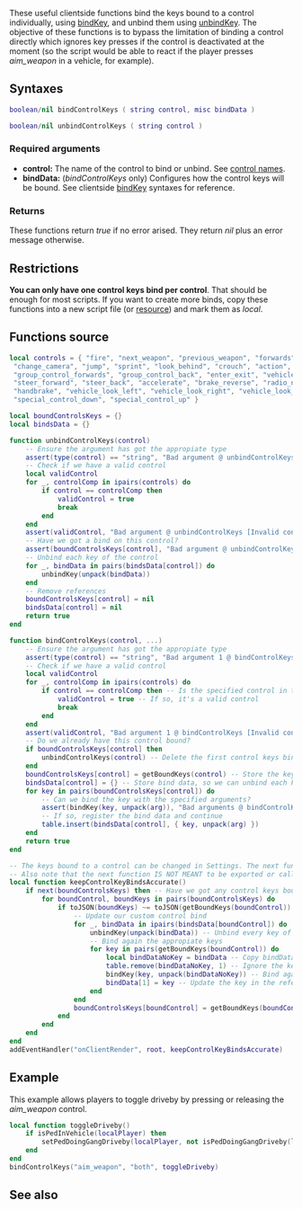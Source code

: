 {{Useful Function}}
<lowercasetitle></lowercasetitle>

These useful clientside functions bind the keys bound to a control individually, using [[/bindKey.md|bindKey]], and unbind them using [[/unbindKey.md|unbindKey]]. The objective of these functions is to bypass the limitation of binding a control directly which ignores key presses if the control is deactivated at the moment (so the script would be able to react if the player presses ''aim_weapon'' in a vehicle, for example).

==Syntaxes==
<syntaxhighlight lang="lua">boolean/nil bindControlKeys ( string control, misc bindData )</syntaxhighlight>
<syntaxhighlight lang="lua">boolean/nil unbindControlKeys ( string control )</syntaxhighlight>

===Required arguments===
*'''control:''' The name of the control to bind or unbind. See [[/control names.md|control names]].
*'''bindData:''' (''bindControlKeys'' only) Configures how the control keys will be bound. See clientside [[/bindKey.md|bindKey]] syntaxes for reference.

===Returns===
These functions return ''true'' if no error arised. They return ''nil'' plus an error message otherwise.

==Restrictions==
'''You can only have one control keys bind per control'''. That should be enough for most scripts. If you want to create more binds, copy these functions into a new script file (or [[/resource.md|resource]]) and mark them as ''local''.

==Functions source==
<section name="Clientside script" class="client" show="true">
<syntaxhighlight lang="lua">local controls = { "fire", "next_weapon", "previous_weapon", "forwards", "backwards", "left", "right", "zoom_in", "zoom_out",
 "change_camera", "jump", "sprint", "look_behind", "crouch", "action", "walk", "aim_weapon", "conversation_yes", "conversation_no",
 "group_control_forwards", "group_control_back", "enter_exit", "vehicle_fire", "vehicle_secondary_fire", "vehicle_left", "vehicle_right",
 "steer_forward", "steer_back", "accelerate", "brake_reverse", "radio_next", "radio_previous", "radio_user_track_skip", "horn", "sub_mission",
 "handbrake", "vehicle_look_left", "vehicle_look_right", "vehicle_look_behind", "vehicle_mouse_look", "special_control_left", "special_control_right",
 "special_control_down", "special_control_up" }

local boundControlsKeys = {}
local bindsData = {}

function unbindControlKeys(control)
    -- Ensure the argument has got the appropiate type
    assert(type(control) == "string", "Bad argument @ unbindControlKeys [string expected, got " .. type(control) .. "]")
    -- Check if we have a valid control
    local validControl
    for _, controlComp in ipairs(controls) do
        if control == controlComp then
            validControl = true
            break
        end
    end
    assert(validControl, "Bad argument @ unbindControlKeys [Invalid control name]")
    -- Have we got a bind on this control?
    assert(boundControlsKeys[control], "Bad argument @ unbindControlKeys [There is no bind on such control]")
    -- Unbind each key of the control
    for _, bindData in pairs(bindsData[control]) do
        unbindKey(unpack(bindData))
    end
    -- Remove references
    boundControlsKeys[control] = nil
    bindsData[control] = nil
    return true
end

function bindControlKeys(control, ...)
    -- Ensure the argument has got the appropiate type
    assert(type(control) == "string", "Bad argument 1 @ bindControlKeys [string expected, got " .. type(control) .. "]")
    -- Check if we have a valid control
    local validControl
    for _, controlComp in ipairs(controls) do
        if control == controlComp then -- Is the specified control in the table?
            validControl = true -- If so, it's a valid control
            break
        end
    end
    assert(validControl, "Bad argument 1 @ bindControlKeys [Invalid control name]")
    -- Do we already have this control bound?
    if boundControlsKeys[control] then
        unbindControlKeys(control) -- Delete the first control keys bind
    end
    boundControlsKeys[control] = getBoundKeys(control) -- Store the keys of that control that will be bound
    bindsData[control] = {} -- Store bind data, so we can unbind each key of the control later
    for key in pairs(boundControlsKeys[control]) do
        -- Can we bind the key with the specified arguments?
        assert(bindKey(key, unpack(arg)), "Bad arguments @ bindControlKeys [Could not create key bind]")
        -- If so, register the bind data and continue
        table.insert(bindsData[control], { key, unpack(arg) })
    end
    return true
end

-- The keys bound to a control can be changed in Settings. The next function updates the binds properly in that case.
-- Also note that the next function IS NOT MEANT to be exported or called by the script.
local function keepControlKeyBindsAccurate()
    if next(boundControlsKeys) then -- Have we got any control keys bound?
        for boundControl, boundKeys in pairs(boundControlsKeys) do
            if toJSON(boundKeys) ~= toJSON(getBoundKeys(boundControl)) then -- Have we changed the keys bound to a control?
                -- Update our custom control bind
                for _, bindData in ipairs(bindsData[boundControl]) do
                    unbindKey(unpack(bindData)) -- Unbind every key of that cotnrol that we have bound before
                    -- Bind again the appropiate keys
                    for key in pairs(getBoundKeys(boundControl)) do
                        local bindDataNoKey = bindData -- Copy bindData into another variable
                        table.remove(bindDataNoKey, 1) -- Ignore the key of our bindData
                        bindKey(key, unpack(bindDataNoKey)) -- Bind again the data, but with the updated key
                        bindData[1] = key -- Update the key in the references
                    end
                end
                boundControlsKeys[boundControl] = getBoundKeys(boundControl) -- Update the control bound keys list
            end
        end
    end
end
addEventHandler("onClientRender", root, keepControlKeyBindsAccurate)</syntaxhighlight>
</section>

==Example==
This example allows players to toggle driveby by pressing or releasing the ''aim_weapon'' control.
<syntaxhighlight lang="lua">local function toggleDriveby()
    if isPedInVehicle(localPlayer) then
        setPedDoingGangDriveby(localPlayer, not isPedDoingGangDriveby(localPlayer))
    end
end
bindControlKeys("aim_weapon", "both", toggleDriveby)</syntaxhighlight>

== See also ==
{{Useful_Functions}}